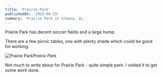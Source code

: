 ```yaml
---
title: 'Prairie Park'
publishedAt: '2025-08-29'
summary: 'Prairie Park in Urbana, IL.'
---
```


Prairie Park has decent soccer fields and a large hump.

There are a few picnic tables, one with plenty shade which could be good for working.

![Prairie Park](/prairie_park/PrairiePark.jpeg)*Prairie Park*

Not much to write about for Prairie Park - quite simple park. I visited it to get some work done.